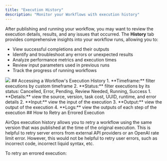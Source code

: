 ```yaml
---
title: "Execution History"
description: "Monitor your Workflows with execution history"
---
```


After publishing and running your workflow, you may want to review the execution details, results, and any issues that occurred. The **History** tab provides comprehensive insights into your workflow runs, allowing you to:

- View successful completions and their outputs
- Identify and troubleshoot any errors or unexpected results
- Analyze performance metrics and execution times
- Review input parameters used in previous runs
- Track the progress of running workflows
<Frame>
<img src="/images/execution-history.avif"/>
</Frame>
## Accessing a Workflow's Execution History
<Steps>
<Step title="After the Workflow has been published, click on the Workflow > History"/>
<Step title="You can filter your executions by:">
	1. **Timeframe:** filter executions by custom timeframe
	2. **Status:** filter executions by its status: Cancelled, Error, Pending, Review Needed, Running, Success
</Step>
<Step title="Click Columns in order to display inputs or output from your workflow"/>
<Step title="To view complete details about an execution, click on View">
	1. **Details:** view the source, version, task cost, UUID, runtime, and error details
	2. **Input:** view the input of the execution
	3. **Output:** view the output of the execution
	4. **Logs:** view the outputs of each step of the execution
</Step>
</Steps>
## How to Retry an Errored Execution

AirOps execution history allows you to retry a workflow using the same version that was published at the time of the original execution.
<Check>
This is helpful to retry server errors from external API providers or an OpenAI rate limit error.
</Check>
However, this would not be helpful to retry user errors, such as incorrect code, incorrect liquid syntax, etc.

To retry an errored execution:
<Steps>
<Step title="Filter the Status to Error"/>
<Step title="Click on Workflow > History"/>
<Step title="Click Retry in the Actions column"/>
</Steps>
